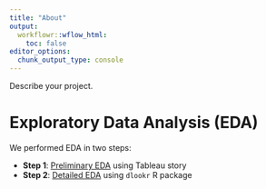 ```yaml
---
title: "About"
output:
  workflowr::wflow_html:
    toc: false
editor_options:
  chunk_output_type: console
---
```


Describe your project.


# Exploratory Data Analysis (EDA)

We performed EDA in two steps:

- **Step 1**: [Preliminary EDA](https://public.tableau.com/app/profile/ashirwad.barnwal5453/viz/ist-corrected-eda/ISTEDA) using Tableau story
- **Step 2**: [Detailed EDA](https://ashirwad.github.io/stat599-creative-component/detailed-eda.html) using `dlookr` R package
